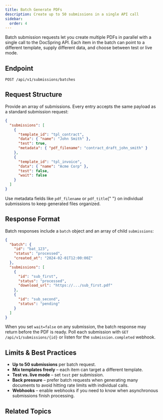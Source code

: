 ```yaml
---
title: Batch Generate PDFs
description: Create up to 50 submissions in a single API call
sidebar:
  order: 4
---
```



Batch submission requests let you create multiple PDFs in parallel with a single call to the DocSpring API. Each item in the batch can point to a different template, supply different data, and choose between test or live mode.

## Endpoint

```
POST /api/v1/submissions/batches
```

<LinkCard
  title="API Reference: Batch Generate PDFs"
  href="/docs/api/#tag/submission-batches/post/submissions/batches"
  description="View all parameters, example requests/responses, and code samples"
/>

## Request Structure

Provide an array of submissions. Every entry accepts the same payload as a standard submission request:

```json
{
  "submissions": [
    {
      "template_id": "tpl_contract",
      "data": { "name": "John Smith" },
      "test": true,
      "metadata": { "pdf_filename": "contract_draft_john_smith" }
    },
    {
      "template_id": "tpl_invoice",
      "data": { "name": "Acme Corp" },
      "test": false,
      "wait": false
    }
  ]
}
```

<Aside type="tip">
  Use metadata fields like <code>pdf_filename</code> or <code>pdf_title</code>{" "}
  on individual submissions to keep generated files organized.
</Aside>

## Response Format

Batch responses include a `batch` object and an array of child `submissions`:

```json
{
  "batch": {
    "id": "bat_123",
    "status": "processed",
    "created_at": "2024-02-01T12:00:00Z"
  },
  "submissions": [
    {
      "id": "sub_first",
      "status": "processed",
      "download_url": "https://.../sub_first.pdf"
    },
    {
      "id": "sub_second",
      "status": "pending"
    }
  ]
}
```

When you set `wait=false` on any submission, the batch response may return before the PDF is ready. Poll each submission with `GET /api/v1/submissions/{id}` or listen for the `submission.completed` webhook.

## Limits & Best Practices

- **Up to 50 submissions** per batch request.
- **Mix templates freely** – each item can target a different template.
- **Test vs. live mode** – set `test` per submission.
- **Back pressure** – prefer batch requests when generating many documents to avoid hitting rate limits with individual calls.
- **Webhooks** – enable webhooks if you need to know when asynchronous submissions finish processing.

## Related Topics

<LinkCard
  title="Generate PDFs Overview"
  href="/docs/api-guide/generate-pdfs/generate-pdfs-via-api/"
  description="Understand submission payloads, processing modes, and related workflows"
/>

<LinkCard
  title="Sync vs. Async Processing"
  href="/docs/api-guide/synchronous-requests/"
  description="Choose the right processing strategy and learn when to poll or use webhooks"
/>

<LinkCard
  title="Special Newline Characters"
  href="/docs/api-guide/generate-pdfs/special-newline-characters/"
  description="Replace literal newline characters with %%LF%% when integrations strip them"
/>

<LinkCard
  title="Customize Title & Filename"
  href="/docs/api-guide/generate-pdfs/customize-pdf-title-and-filename/"
  description="Control PDF metadata so batch jobs produce well-named files"
/>
